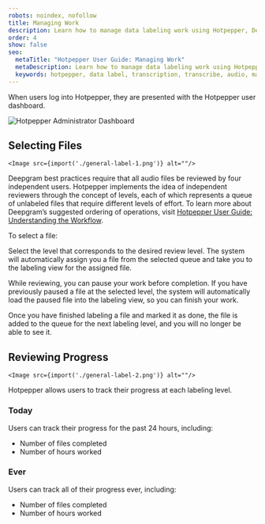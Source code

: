 ```yaml
---
robots: noindex, nofollow
title: Managing Work
description: Learn how to manage data labeling work using Hotpepper, Deepgram's on-premises data labeling tool.
order: 4
show: false
seo:
  metaTitle: "Hotpepper User Guide: Managing Work"
  metaDescription: Learn how to manage data labeling work using Hotpepper, Deepgram's on-premises data labeling tool.
  keywords: hotpepper, data label, transcription, transcribe, audio, managing work
---
```


When users log into Hotpepper, they are presented with the Hotpepper user dashboard.

<div class="screenshot">
	<Image src={import('./hotpepper-cholula-user-dashboard.png')} alt="Hotpepper Administrator Dashboard"/>
</div>

<div class="annotated">

## Selecting Files
	<Image src={import('./general-label-1.png')} alt=""/>
</div>

Deepgram best practices require that all audio files be reviewed by four independent users. Hotpepper implements the idea of independent reviewers through the concept of levels, each of which represents a queue of unlabeled files that require different levels of effort. To learn more about Deepgram’s suggested ordering of operations, visit [Hotpepper User Guide: Understanding the Workflow](/on-prem/optional-components/hotpepper/understanding-workflow/).

To select a file:

Select the level that corresponds to the desired review level. The system will automatically assign you a file from the selected queue and take you to the labeling view for the assigned file.

<Alert type="info">

While reviewing, you can pause your work before completion. If you have previously paused a file at the selected level, the system will automatically load the paused file into the labeling view, so you can finish your work.

</Alert>

<Alert type="warning">

Once you have finished labeling a file and marked it as done, the file is added to the queue for the next labeling level, and you will no longer be able to see it.

</Alert>

<div class="annotated">

## Reviewing Progress
	<Image src={import('./general-label-2.png')} alt=""/>
</div>

Hotpepper allows users to track their progress at each labeling level.

### Today

Users can track their progress for the past 24 hours, including:

- Number of files completed
- Number of hours worked

### Ever 

Users can track all of their progress ever, including:

- Number of files completed
- Number of hours worked